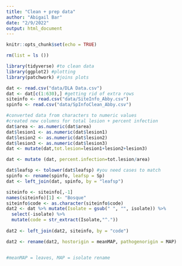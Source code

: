 ```yaml
---
title: "Clean + prep data"
author: "Abigail Bar"
date: "2/9/2022"
output: html_document
---
```


```r
knitr::opts_chunk$set(echo = TRUE)
```


```r
rm(list = ls ())

library(tidyverse) #to clean data
library(ggplot2) #plotting
library(patchwork) #joins plots


```

```r
dat <- read.csv("data/DLA Data.csv")
dat <- dat[c(1:630),] #getting rid of extra rows
siteinfo <- read.csv("data/SiteInfo_Abby.csv")
spinfo <- read.csv("data/SpInfoClean_Abby.csv")

```

```r
#converted data from characters to numeric values
#created new columns for total lesion + percent infection
dat$area <- as.numeric(dat$area)
dat$lesion1 <- as.numeric(dat$lesion1)
dat$lesion2 <- as.numeric(dat$lesion2)
dat$lesion3 <- as.numeric(dat$lesion3)
dat <- mutate(dat,tot.lesion=lesion1+lesion2+lesion3)

dat <- mutate (dat, percent.infection=tot.lesion/area)

```

```r
dat$leafsp <- tolower(dat$leafsp) #you need cases to match
spinfo <- rename(spinfo, leafsp = Sp)
dat <- left_join(dat, spinfo, by = "leafsp")

siteinfo <- siteinfo[,-1]
names(siteinfo)[1] <- "Bosque" 
siteinfo$code <- as.character(siteinfo$code)
dat2 <- dat %>% mutate(Isolate = gsub(" ", "", isolate)) %>% 
  select(-isolate) %>% 
  mutate(code = str_extract(Isolate,"^."))
  
dat2 <- left_join(dat2, siteinfo, by = "code")

dat2 <- rename(dat2, hostorigin = meanMAP, pathogenorigin = MAP)


#meanMAP = leaves, MAP = isolate rename 
```

